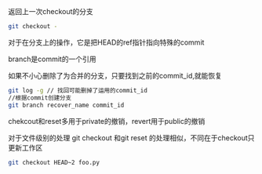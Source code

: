返回上一次checkout的分支

``` bash
git checkout - 


```
对于在分支上的操作，它是把HEAD的ref指针指向特殊的commit

branch是commit的一个引用

如果不小心删除了为合并的分支，只要找到之前的commit_id,就能恢复
``` bash
git log -g // 找回可能删掉了运用的commit_id
//根据commit创建分支
git branch recover_name commit_id
```
chekcout和reset多用于private的撤销，revert用于public的撤销

对于文件级别的处理 git checkout 和git reset 的处理相似，不同在于checkout只更新工作区
``` bash
git checkout HEAD~2 foo.py
```





